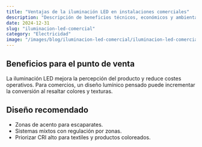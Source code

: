 ```yaml
---
title: "Ventajas de la iluminación LED en instalaciones comerciales"
description: "Descripción de beneficios técnicos, económicos y ambientales de migrar"
date: 2024-12-31
slug: "iluminacion-led-comercial"
category: "Electricidad"
image: "/images/blog/iluminacion-led-comercial/iluminacion-led-comercial-hero-001.webp"
---
```

## Beneficios para el punto de venta

La iluminación LED mejora la percepción del producto y reduce costes operativos. Para comercios, un diseño lumínico pensado puede incrementar la conversión al resaltar colores y texturas.

## Diseño recomendado

- Zonas de acento para escaparates.
- Sistemas mixtos con regulación por zonas.
- Priorizar CRI alto para textiles y productos coloreados.

